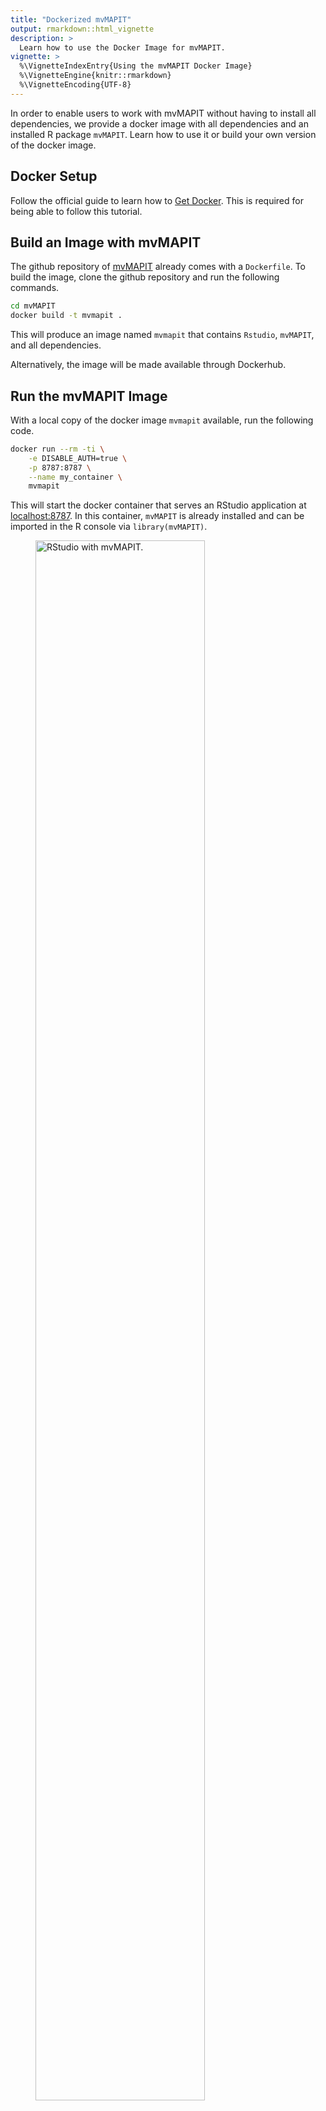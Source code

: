 ```yaml
---
title: "Dockerized mvMAPIT"
output: rmarkdown::html_vignette
description: >
  Learn how to use the Docker Image for mvMAPIT.
vignette: >
  %\VignetteIndexEntry{Using the mvMAPIT Docker Image}
  %\VignetteEngine{knitr::rmarkdown}
  %\VignetteEncoding{UTF-8}
---
```


In order to enable users to work with mvMAPIT without having to install all dependencies, we provide a docker image with
all dependencies and an installed R package `mvMAPIT`. Learn how to use it or build your own version of the docker image.

## Docker Setup

Follow the official guide to learn how to [Get Docker](https://docs.docker.com/get-docker/). This is required for being
able to follow this tutorial.

## Build an Image with mvMAPIT

The github repository of [mvMAPIT](https://github.com/lcrawlab/mvMAPIT) already comes with a `Dockerfile`. To build the
image, clone the github repository and run the following commands.

```bash
cd mvMAPIT
docker build -t mvmapit .
```

This will produce an image named `mvmapit` that contains `Rstudio`, `mvMAPIT`, and all dependencies.

Alternatively, the image will be made available through Dockerhub.

## Run the mvMAPIT Image

With a local copy of the docker image `mvmapit` available, run the following code.

```bash
docker run --rm -ti \
    -e DISABLE_AUTH=true \
    -p 8787:8787 \
    --name my_container \
    mvmapit
```

This will start the docker container that serves an RStudio application at [localhost:8787](localhost:8787). In this
container, `mvMAPIT` is already installed and can be imported in the R console via `library(mvMAPIT)`.

![RStudio with mvMAPIT.](docker-mvmapit.png){width=80%}
